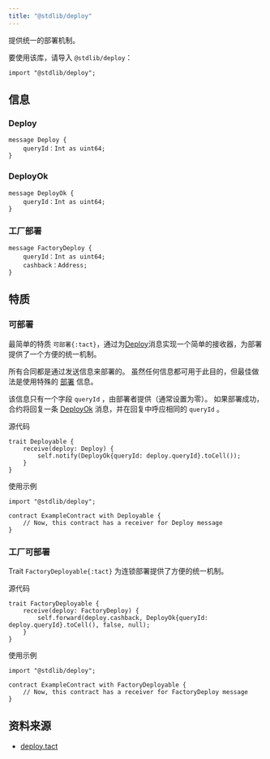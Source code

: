 ```yaml
---
title: "@stdlib/deploy"
---
```


提供统一的部署机制。

要使用该库，请导入 `@stdlib/deploy`：

```tact
import "@stdlib/deploy";
```

## 信息

### Deploy

```tact
message Deploy {
    queryId：Int as uint64;
}
```

### DeployOk

```tact
message DeployOk {
    queryId：Int as uint64;
}
```

### 工厂部署

```tact
message FactoryDeploy {
    queryId：Int as uint64;
    cashback：Address;
}
```

## 特质

### 可部署

最简单的特质 `可部署{:tact}`，通过为[Deploy](#deploy)消息实现一个简单的接收器，为部署提供了一个方便的统一机制。

所有合同都是通过发送信息来部署的。 虽然任何信息都可用于此目的，但最佳做法是使用特殊的 [部署](#deploy) 信息。

该信息只有一个字段 `queryId` ，由部署者提供（通常设置为零）。 如果部署成功，合约将回复一条 [DeployOk](#deployok) 消息，并在回复中呼应相同的 `queryId` 。

源代码

```tact
trait Deployable {
    receive(deploy: Deploy) {
        self.notify(DeployOk{queryId: deploy.queryId}.toCell());
    }
}
```

使用示例

```tact /Deployable/
import "@stdlib/deploy";

contract ExampleContract with Deployable {
    // Now, this contract has a receiver for Deploy message
}
```

### 工厂可部署

Trait `FactoryDeployable{:tact}` 为连锁部署提供了方便的统一机制。

源代码

```tact
trait FactoryDeployable {
    receive(deploy: FactoryDeploy) {
        self.forward(deploy.cashback, DeployOk{queryId: deploy.queryId}.toCell(), false, null);
    }
}
```

使用示例

```tact /FactoryDeployable/
import "@stdlib/deploy";

contract ExampleContract with FactoryDeployable {
    // Now, this contract has a receiver for FactoryDeploy message
}
```

## 资料来源

- [deploy.tact](https://github.com/tact-lang/tact/blob/61541b7783098e1af669faccd7d2334c10981c72/stdlib/libs/deploy.tact)
